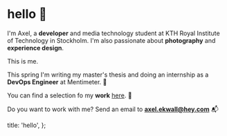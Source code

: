 
# hello 👋

I'm Axel, a **developer** and media technology student at KTH Royal Institute of Technology in Stockholm. I'm also passionate about **photography** and **experience design**.

<ProfileCard>This is me.</ProfileCard>

This spring I'm writing my master's thesis and doing an internship as a **DevOps Engineer** at Mentimeter. 🎉

You can find a selection fo my **work** [here](/work). 🔨

Do you want to work with me? Send an email to **[axel.ekwall@hey.com](mailto:axel.ekwall@hey.com)** 📬

  title: 'hello',
};
